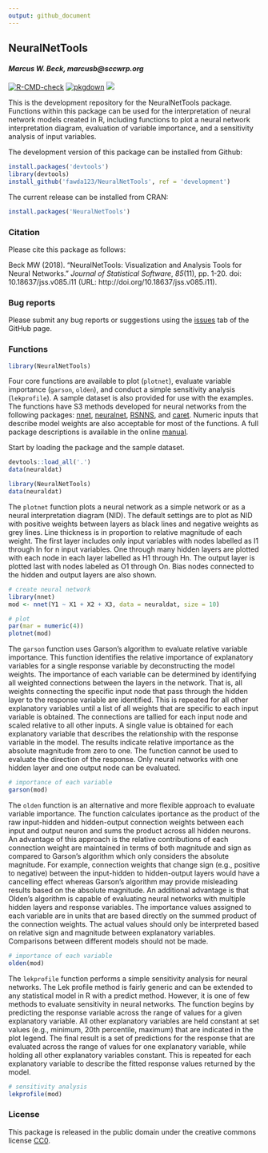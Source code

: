```yaml
---
output: github_document
---
```


## NeuralNetTools

#### *Marcus W. Beck, marcusb@sccwrp.org*

[![R-CMD-check](https://github.com/fawda123/NeuralNetTools/workflows/R-CMD-check/badge.svg)](https://github.com/fawda123/NeuralNetTools/actions)
[![pkgdown](https://github.com/fawda123/NeuralNetTools/workflows/pkgdown/badge.svg)](https://github.com/fawda123/NeuralNetTools/actions)
[![](http://cranlogs.r-pkg.org/badges/grand-total/NeuralNetTools)](https://cran.rstudio.com/web/packages/NeuralNetTools/index.html)

This is the development repository for the NeuralNetTools package.  Functions within this package can be used for the interpretation of neural network models created in R, including functions to plot a neural network interpretation diagram, evaluation of variable importance, and a sensitivity analysis of input variables. 

The development version of this package can be installed from Github:

```r
install.packages('devtools')
library(devtools)
install_github('fawda123/NeuralNetTools', ref = 'development')
```

The current release can be installed from CRAN:

```r
install.packages('NeuralNetTools')
```

### Citation

Please cite this package as follows:

Beck MW (2018). "NeuralNetTools: Visualization and Analysis Tools for Neural Networks." _Journal of Statistical
Software_, *85*(11), pp. 1-20. doi: 10.18637/jss.v085.i11 (URL: http://doi.org/10.18637/jss.v085.i11).

### Bug reports

Please submit any bug reports or suggestions using the [issues](https://github.com/fawda123/NeuralNetTools/issues) tab of the GitHub page.

### Functions

```r
library(NeuralNetTools)
```

Four core functions are available to plot (`plotnet`), evaluate variable importance (`garson`, `olden`), and conduct a simple sensitivity analysis (`lekprofile`).  A sample dataset is also provided for use with the examples.  The functions have S3 methods developed for neural networks from the following packages: [nnet](https://cran.r-project.org/package=nnet), [neuralnet](https://cran.r-project.org/package=neuralnet), [RSNNS](https://cran.r-project.org/package=RSNNS), and [caret](https://cran.r-project.org/package=caret).  Numeric inputs that describe model weights are also acceptable for most of the functions. A full package descriptions is available in the online [manual](https://cran.r-project.org/package=NeuralNetTools/NeuralNetTools.pdf).
 
Start by loading the package and the sample dataset.

```r
devtools::load_all('.')
data(neuraldat)
```
```r
library(NeuralNetTools)
data(neuraldat)
```

The `plotnet` function plots a neural network as a simple network or as a neural interpretation diagram (NID). The default settings are to plot as NID with positive weights between layers as black lines and negative weights as grey lines. Line thickness is in proportion to relative magnitude of each weight. The first layer includes only input variables with nodes labelled as I1 through In for n input variables. One through many hidden layers are plotted with each node in each layer labelled as H1 through Hn. The output layer is plotted last with nodes labeled as O1 through On. Bias nodes connected to the hidden and output layers are also shown. 

```r
# create neural network
library(nnet)
mod <- nnet(Y1 ~ X1 + X2 + X3, data = neuraldat, size = 10)

# plot
par(mar = numeric(4))
plotnet(mod)
```

The `garson` function uses Garson's algorithm to evaluate relative variable importance. This function identifies the relative importance of explanatory variables for a single response variable by deconstructing the model weights. The importance of each variable can be determined by identifying all weighted connections between the layers in the network. That is, all weights connecting the specific input node that pass through the hidden layer to the response variable are identified. This is repeated for all other explanatory variables until a list of all weights that are specific to each input variable is obtained. The connections are tallied for each input node and scaled relative to all other inputs. A single value is obtained for each explanatory variable that describes the relationship with the response variable in the model. The results indicate relative importance as the absolute magnitude from zero to one.  The function cannot be used to evaluate the direction of the response.  Only neural networks with one hidden layer and one output node can be evaluated.

```r
# importance of each variable
garson(mod)
```

The `olden` function is an alternative and more flexible approach to evaluate variable importance. The function calculates iportance as the product of the raw input-hidden and hidden-output connection weights between each input and output neuron and sums the product across all hidden neurons. An advantage of this approach is the relative contributions of each connection weight are maintained in terms of both magnitude and sign as compared to Garson's algorithm which only considers the absolute magnitude. For example, connection weights that change sign (e.g., positive to negative) between the input-hidden to hidden-output layers would have a cancelling effect whereas Garson's algorithm may provide misleading results based on the absolute magnitude. An additional advantage is that Olden's algorithm is capable of evaluating neural networks with multiple hidden layers and response variables.  The importance values assigned to each variable are in units that are based directly on the summed product of the connection weights. The actual values should only be interpreted based on relative sign and magnitude between explanatory variables. Comparisons between different models should not be made.

```r
# importance of each variable
olden(mod)
```

The `lekprofile` function performs a simple sensitivity analysis for neural networks. The Lek profile method is fairly generic and can be extended to any statistical model in R with a predict method. However, it is one of few methods to evaluate sensitivity in neural networks. The function begins by predicting the response variable across the range of values for a given explanatory variable. All other explanatory variables are held constant at set values (e.g., minimum, 20th percentile, maximum) that are indicated in the plot legend. The final result is a set of predictions for the response that are evaluated across the range of values for one explanatory variable, while holding all other explanatory variables constant. This is repeated for each explanatory variable to describe the fitted response values returned by the model.

```r
# sensitivity analysis
lekprofile(mod)
```

### License

This package is released in the public domain under the creative commons license [CC0](https://tldrlegal.com/license/creative-commons-cc0-1.0-universal). 
